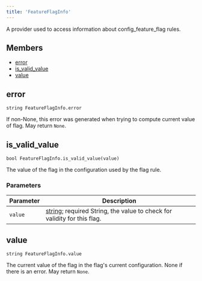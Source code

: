 ```yaml
---
title: 'FeatureFlagInfo'
---
```



A provider used to access information about config\_feature\_flag rules.

## Members

* [error](#error)
* [is\_valid\_value](#is_valid_value)
* [value](#value)

## error

```
string FeatureFlagInfo.error
```

If non-None, this error was generated when trying to compute current value of flag.
May return `None`.

## is\_valid\_value

```
bool FeatureFlagInfo.is_valid_value(value)
```

The value of the flag in the configuration used by the flag rule.

### Parameters

| Parameter | Description |
| --- | --- |
| `value` | [string](../core/string.mdx); required  String, the value to check for validity for this flag. |

## value

```
string FeatureFlagInfo.value
```

The current value of the flag in the flag's current configuration. None if there is an error.
May return `None`.